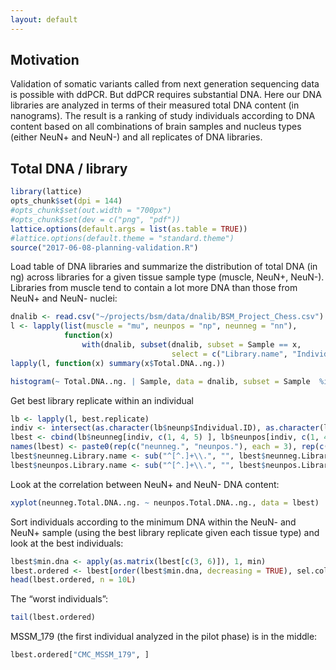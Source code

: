 ```yaml
---
layout: default
---
```


## Motivation

Validation of somatic variants called from next generation sequencing data is possible with ddPCR.  But ddPCR requires substantial DNA.  Here our DNA libraries are analyzed in terms of their measured total DNA content (in nanograms).  The result is a ranking of study individuals according to DNA content based on all combinations of brain samples and nucleus types (either NeuN+ and NeuN-) and all replicates of DNA libraries.

## Total DNA / library

```r
library(lattice)
opts_chunk$set(dpi = 144)
#opts_chunk$set(out.width = "700px")
#opts_chunk$set(dev = c("png", "pdf"))
lattice.options(default.args = list(as.table = TRUE))
#lattice.options(default.theme = "standard.theme")
source("2017-06-08-planning-validation.R")
```

Load table of DNA libraries and summarize the distribution of total DNA (in ng) across libraries for a given tissue sample type (muscle, NeuN+, NeuN-).  Libraries from muscle tend to contain a lot more DNA than those from NeuN+ and NeuN- nuclei:

```r
dnalib <- read.csv("~/projects/bsm/data/dnalib/BSM_Project_Chess.csv")
l <- lapply(list(muscle = "mu", neunpos = "np", neunneg = "nn"),
            function(x)
                with(dnalib, subset(dnalib, subset = Sample == x,
                                    select = c("Library.name", "Individual.ID", "Sample", "Dx", "Total.DNA..ng."))))
lapply(l, function(x) summary(x$Total.DNA..ng.))
```

```r
histogram(~ Total.DNA..ng. | Sample, data = dnalib, subset = Sample  %in% c("np", "nn"))
```

Get best library replicate within an individual

```r
lb <- lapply(l, best.replicate)
indiv <- intersect(as.character(lb$neunp$Individual.ID), as.character(lb$neunn$Individual.ID))
lbest <- cbind(lb$neunneg[indiv, c(1, 4, 5) ], lb$neunpos[indiv, c(1, 4, 5)])
names(lbest) <- paste0(rep(c("neunneg.", "neunpos."), each = 3), rep(c("Library.name", "Dx", "Total.DNA..ng."), 2))
lbest$neunneg.Library.name <- sub("^[^.]+\\.", "", lbest$neunneg.Library.name)
lbest$neunpos.Library.name <- sub("^[^.]+\\.", "", lbest$neunpos.Library.name)
```

Look at the correlation between NeuN+ and NeuN- DNA content:

```r
xyplot(neunneg.Total.DNA..ng. ~ neunpos.Total.DNA..ng., data = lbest)
```

Sort individuals according to the minimum DNA within the NeuN- and NeuN+ sample (using the best library replicate given each tissue type) and look at the best individuals:

```r
lbest$min.dna <- apply(as.matrix(lbest[c(3, 6)]), 1, min)
lbest.ordered <- lbest[order(lbest$min.dna, decreasing = TRUE), sel.col <- c("neunneg.Dx", "neunneg.Library.name", "neunpos.Library.name", "min.dna")]
head(lbest.ordered, n = 10L)
```

The "worst individuals":

```r
tail(lbest.ordered)
```

MSSM_179 (the first individual analyzed in the pilot phase) is in the middle:
```r
lbest.ordered["CMC_MSSM_179", ]
```
